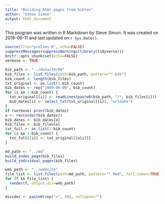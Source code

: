 ```yaml
---
title: "Building html pages from bibtex"
author: "Steve Simon"
output: html_document
---
```


This program was written in R Markdown by Steve Simon. It was created on 2019-06-11 and last updated on `r Sys.Date()`.

```r
source(file="prelims.R", echo=FALSE)
suppressMessages(suppressWarnings(library(tidyverse)))
knitr::opts_chunk$set(echo=FALSE)
verbose <- TRUE
```

```r
bib_path <- "../data/19/06"
bib_files <- list.files(path=bib_path, pattern="*.bib")
bib_count <- length(bib_files)
txt_original <- as.list(1:bib_count)
bib_dates <- rep("1999-09-09", bib_count)
for (i in 1:bib_count) {
  txt_original[[i]] <- readLines(paste0(bib_path, "/", bib_files[i]))
  bib_dates[i] <- select_txt(txt_original[[i]], "urldate")
}
if (verbose) print(bib_dates)
o <- rev(order(bib_dates))
bib_dates <- bib_dates[o]
bib_files <- bib_files[o]
txt_full <- as.list(1:bib_count)
for (i in 1:bib_count) {
  txt_full[[i]] <- txt_original[[o[i]]]
}
```

```r
md_path <- "../md"
build_index_page(bib_files)
build_individual_pages(bib_files)
```

```r
web_path <- "../website"
file_list <- list.files(path=md_path, pattern="*.Rmd", full.names=TRUE)
for (f in file_list) {
  render(f, output_dir=web_path)
}
```

```r

divider <- paste0(rep("=", 50), collapse="")
```

